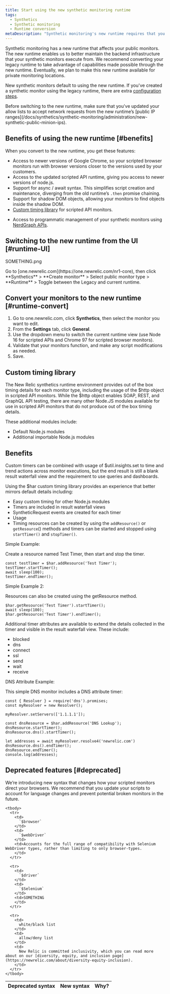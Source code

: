 ```yaml
---
title: Start using the new synthetic monitoring runtime
tags:
  - Synthetics
  - Synthetic monitoring
  - Runtime conversion
metaDescription: "Synthetic monitoring's new runtime requires that you make some changes to your already existing monitors."
---
```


Synthetic monitoring has a new runtime that affects your public monitors. The new runtime enables us to better maintain the backend infrastructure that your synthetic monitors execute from. We recommend converting your legacy runtime to take advantage of capabilities made possible through the new runtime. Eventually, we plan to make this new runtime available for private monitoring locations. 

New synthetic monitors default to using the new runtime. If you've created a synthetic monitor using the legacy runtime, there are extra [configuration steps](#runtime-convert).

<Callout variant="important">
Before switching to the new runtime, make sure that you've updated your allow lists to accept network requests from the new runtime’s [public IP ranges](/docs/synthetics/synthetic-monitoring/administration/new-synthetic-public-minion-ips).
</Callout>

## Benefits of using the new runtime [#benefits]

When you convert to the new runtime, you get these features:

* Access to newer versions of Google Chrome, so your scripted browser monitors run with browser versions closer to the versions used by your customers. 
* Access to the updated scripted API runtime, giving you access to newer versions of node.js. 
* Support for async / await syntax. This simplifies script creation and maintenance, diverging from the old runtime’s `.then` promise chaining.
* Support for shadow DOM objects, allowing your monitors to find objects inside the shadow DOM.
* [Custom timing library](#custome-timing) for scripted API monitors.
- Access to programmatic management of your synthetic monitors using [NerdGraph APIs](SOMETHING). 

## Switching to the new runtime from the UI [#runtime-UI]

SOMETHING.png

<figcaption>
  Go to [one.newrelic.com](https://one.newrelic.com/nr1-core), then click **Synthetics** > **Create monitor** > Select public monitor type > **Runtime** > Toggle between the Legacy and current runtime. 
</figcaption>

## Convert your monitors to the new runtime [#runtime-convert]

1. Go to one.newrelic.com, click **Synthetics**, then select the monitor you want to edit.
2. From the **Settings** tab, click **General**. 
3. Use the dropdown menu to switch the current runtime view (use Node 16 for scripted APIs and Chrome 97 for scripted browser monitors). 
4. Validate that your monitors function, and make any script modifications as needed. 
5. Save.

## Custom timing library 

The New Relic synthetics runtime environment provides out of the box timing details for each monitor type, including the usage of the $http object in scripted API monitors. While the $http object enables SOAP, REST, and GraphQL API testing, there are many other Node.JS modules available for use in scripted API monitors that do not produce out of the box timing details.

These additional modules include:
* Default Node.js modules
* Additional importable Node.js modules

## Benefits

Custom timers can be combined with usage of $util.insights.set to time and trend actions across monitor executions, but the end result is still a blank result waterfall view and the requirement to use queries and dashboards.

Using the $har custom timing library provides an experience that better mirrors default details including:

* Easy custom timing for other Node.js modules
* Timers are included in result waterfall views
* SyntheticRequest events are created for each timer
* Usage
* Timing resources can be created by using the `addResource()` or `getResource`() methods and timers can be started and stopped using `startTimer()` and `stopTimer()`.

Simple Example:

Create a resource named Test Timer, then start and stop the timer.

```
const testTimer = $har.addResource('Test Timer');
testTimer.startTimer();
await sleep(100);
testTimer.endTimer();
```

Simple Example 2:

Resources can also be created using the getResource method.

```
$har.getResource('Test Timer').startTimer();
await sleep(100);
$har.getResource('Test Timer').endTimer();
```

Additional timer attributes are available to extend the details collected in the timer and visible in the result waterfall view. These include:

* blocked
* dns
* connect
* ssl
* send
* wait
* receive

DNS Attribute Example:

This simple DNS monitor includes a DNS attribute timer:

```
const { Resolver } = require('dns').promises;
const myResolver = new Resolver();

myResolver.setServers(['1.1.1.1']);

const dnsResource = $har.addResource('DNS Lookup');
dnsResource.startTimer();
dnsResource.dns().startTimer();

let addresses = await myResolver.resolve4('newrelic.com')
dnsResource.dns().endTimer();
dnsResource.endTimer();
console.log(addresses);
```

## Deprecated features [#deprecated]

We’re introducing new syntax that changes how your scripted monitors direct your browsers. We recommend that you update your scripts to account for language changes and prevent potential broken monitors in the future. 

<table>
  <thead>
    <tr>
      <th style={{ width: "100px" }}>
        Deprecated syntax
      </th>
      <th>
        New syntax
      </th>
      <th>
        Why?
      </th>
    </tr>
  </thead>

    <tbody>
      <tr>
        <td>
          `$browser`
        </td>
        <td>
          `$webDriver`
        </td>
        <td>Accounts for the full range of compatibility with Selenium WebDriver types, rather than limiting to only browser-types.
        </td>
      </tr>
      
      <tr>
        <td>
          `$driver`
        </td> 
        <td>
          `$Selenium`
        </td>
        <td>SOMETHING
        </td>
      </tr>

      <tr>
        <td>
          white/black list
        </td> 
        <td>
          allow/deny list
        </td>
        <td>
          New Relic is committed inclusivity, which you can read more about on our [diversity, equity, and inclusion page](https://newrelic.com/about/diversity-equity-inclusion). 
        </td>
      </tr>
    </tbody>
</table>